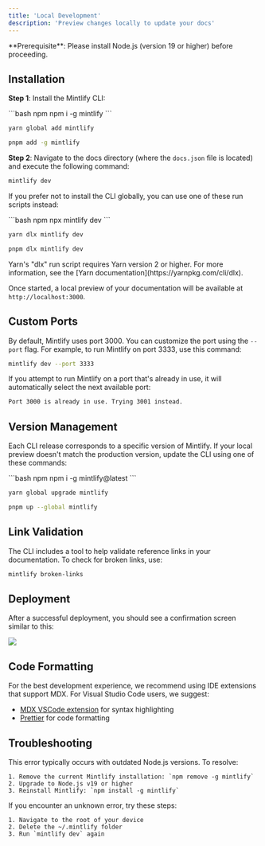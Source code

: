 ```yaml
---
title: 'Local Development'
description: 'Preview changes locally to update your docs'
---
```


<Info>
**Prerequisite**: Please install Node.js (version 19 or higher) before proceeding.
</Info>

## Installation

**Step 1**: Install the Mintlify CLI:

<CodeGroup>
  ```bash npm
  npm i -g mintlify
  ```

  ```bash yarn
  yarn global add mintlify
  ```

  ```bash pnpm
  pnpm add -g mintlify
  ```
</CodeGroup>

**Step 2**: Navigate to the docs directory (where the `docs.json` file is located) and execute the following command:

```bash
mintlify dev
```

If you prefer not to install the CLI globally, you can use one of these run scripts instead:

<CodeGroup>
  ```bash npm
  npx mintlify dev
  ```

  ```bash yarn
  yarn dlx mintlify dev
  ```

  ```bash pnpm
  pnpm dlx mintlify dev
  ```
</CodeGroup>

<Warning>
  Yarn's "dlx" run script requires Yarn version 2 or higher. For more information, see the [Yarn documentation](https://yarnpkg.com/cli/dlx).
</Warning>

Once started, a local preview of your documentation will be available at `http://localhost:3000`.

## Custom Ports

By default, Mintlify uses port 3000. You can customize the port using the `--port` flag. For example, to run Mintlify on port 3333, use this command:

```bash
mintlify dev --port 3333
```

If you attempt to run Mintlify on a port that's already in use, it will automatically select the next available port:

```md
Port 3000 is already in use. Trying 3001 instead.
```

## Version Management

Each CLI release corresponds to a specific version of Mintlify. If your local preview doesn't match the production version, update the CLI using one of these commands:

<CodeGroup>
  ```bash npm
  npm i -g mintlify@latest
  ```

  ```bash yarn
  yarn global upgrade mintlify
  ```

  ```bash pnpm
  pnpm up --global mintlify
  ```
</CodeGroup>

## Link Validation

The CLI includes a tool to help validate reference links in your documentation. To check for broken links, use:

```bash
mintlify broken-links
```

## Deployment

After a successful deployment, you should see a confirmation screen similar to this:

<Frame>
  <img
    className="rounded-md"
    src="https://mintlify.s3-us-west-1.amazonaws.com/mintlify/images/checks-passed.png"
  />
</Frame>

## Code Formatting

For the best development experience, we recommend using IDE extensions that support MDX. For Visual Studio Code users, we suggest:

- [MDX VSCode extension](https://marketplace.visualstudio.com/items?itemName=unifiedjs.vscode-mdx) for syntax highlighting
- [Prettier](https://marketplace.visualstudio.com/items?itemName=esbenp.prettier-vscode) for code formatting

## Troubleshooting

<AccordionGroup>
  <Accordion title='Error: Could not load the "sharp" module using the darwin-arm64 runtime'>
    This error typically occurs with outdated Node.js versions. To resolve:

    1. Remove the current Mintlify installation: `npm remove -g mintlify`
    2. Upgrade to Node.js v19 or higher
    3. Reinstall Mintlify: `npm install -g mintlify`
  </Accordion>

  <Accordion title="Issue: Encountering an unknown error">
    If you encounter an unknown error, try these steps:
    
    1. Navigate to the root of your device
    2. Delete the ~/.mintlify folder
    3. Run `mintlify dev` again
  </Accordion>
</AccordionGroup>